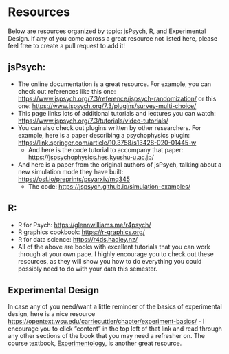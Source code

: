 # Resources
Below are resources organized by topic: jsPsych, R, and Experimental Design. If any of you come across a great resource not listed here, please feel free to create a pull request to add it!

## jsPsych:
- The online documentation is a great resource. For example, you can check out references like this one: [https://www.jspsych.org/7.3/reference/jspsych-randomization/](https://www.jspsych.org/7.3/reference/jspsych-randomization/) or this one: [https://www.jspsych.org/7.3/plugins/survey-multi-choice/](https://www.jspsych.org/7.3/plugins/survey-multi-choice/) 
- This page links lots of additional tutorials and lectures you can watch: [https://www.jspsych.org/7.3/tutorials/video-tutorials/](https://www.jspsych.org/7.3/tutorials/video-tutorials/)
- You can also check out plugins written by other researchers. For example, here is a paper describing a psychophysics plugin: [https://link.springer.com/article/10.3758/s13428-020-01445-w](https://link.springer.com/article/10.3758/s13428-020-01445-w)
    - And here is the code tutorial to accompany that paper: [https://jspsychophysics.hes.kyushu-u.ac.jp/](https://jspsychophysics.hes.kyushu-u.ac.jp/)
- And here is a paper from the original authors of jsPsych, talking about a new simulation mode they have built: [https://osf.io/preprints/psyarxiv/mq345](https://osf.io/preprints/psyarxiv/mq345)
    - The code: [https://jspsych.github.io/simulation-examples/](https://jspsych.github.io/simulation-examples/) 

## R:
- R for Psych: [https://glennwilliams.me/r4psych/](https://glennwilliams.me/r4psych/)
- R graphics cookbook: [https://r-graphics.org/](https://r-graphics.org/ )
- R for data science: [https://r4ds.hadley.nz/](https://r4ds.hadley.nz/ )
- All of the above are books with excellent tutorials that you can work through at your own pace. I highly encourage you to check out these resources, as they will show you how to do everything you could possibly need to do with your data this semester. 

## Experimental Design
In case any of you need/want a little reminder of the basics of experimental design, here is a nice resource [https://opentext.wsu.edu/carriecuttler/chapter/experiment-basics/](https://opentext.wsu.edu/carriecuttler/chapter/experiment-basics/) 
- I encourage you to click “content” in the top left of that link and read through any other sections of the book that you may need a refresher on.
The course textbook, [Experimentology](https://experimentology.io/), is another great resource. 
